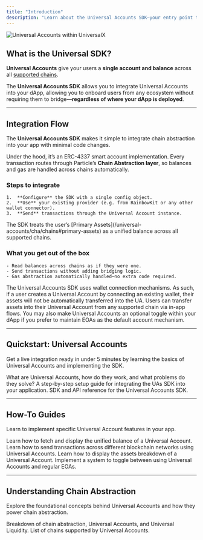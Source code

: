 ```yaml
---
title: "Introduction"
description: "Learn about the Universal Accounts SDK—your entry point to integrating chain abstraction."
---
```


![Universal Accounts within UniversalX](/images/v22.gif)

## What is the Universal SDK?

**Universal Accounts** give your users a **single account and balance** across all [supported chains](/universal-accounts/cha/chains).

The **Universal Accounts SDK** allows you to integrate Universal Accounts into your dApp, allowing you to onboard users from any ecosystem without requiring them to bridge—**regardless of where your dApp is deployed**.

---

## Integration Flow

The **Universal Accounts SDK** makes it simple to integrate chain abstraction into your app with minimal code changes.

Under the hood, it’s an ERC-4337 smart account implementation. Every transaction routes through Particle’s **Chain Abstraction layer**, so balances and gas are handled across chains automatically.

### Steps to integrate
	1.	**Configure** the SDK with a single config object.
	2.	**Use** your existing provider (e.g. from RainbowKit or any other wallet connector).
	3.	**Send** transactions through the Universal Account instance.

 <Info>
 The SDK treats the user’s [Primary Assets](/universal-accounts/cha/chains#primary-assets) as a unified balance across all supported chains.
 </Info>

### What you get out of the box
	- Read balances across chains as if they were one.
	- Send transactions without adding bridging logic.
	- Gas abstraction automatically handled—no extra code required.

<Note>
  The Universal Accounts SDK uses wallet connection mechanisms. As such, if a user creates a Universal Account by connecting an existing wallet, their assets will not be automatically transferred into the UA. Users can transfer assets into their Universal Account from any supported chain via in-app flows. You may also make Universal Accounts an optional toggle within your dApp if you prefer to maintain EOAs as the default account mechanism.
</Note>

---

## Quickstart: Universal Accounts

Get a live integration ready in under 5 minutes by learning the basics of Universal Accounts and implementing the SDK.

<CardGroup cols="3">
  <Card title="Introduction to Universal Accounts" icon="user" href="/intro/universal-accounts">
    What are Universal Accounts, how do they work, and what problems do they solve?
  </Card>
  <Card title="Getting Started" icon="rocket" href="/universal-accounts/cha/web-quickstart">
    A step-by-step setup guide for integrating the UAs SDK into your application.
  </Card>
  <Card title="UA SDK Reference" icon="code" href="/universal-accounts/ua-reference/desktop/web">
    SDK and API reference for the Universal Accounts SDK.
  </Card>
</CardGroup>

---

## How-To Guides

Learn to implement specific Universal Account features in your app.

<CardGroup cols="1">
  <Card title="Getting A Unified Balance" icon="dollar-sign" href="/guides/cha/how-to/balance">
    Learn how to fetch and display the unified balance of a Universal Account.
  </Card>
  <Card title="Sending Cross-Chain Transactions" icon="paper-plane-top" href="/guides/cha/how-to/transactions">
    Learn how to send transactions across different blockchain networks using Universal Accounts.
  </Card>
  <Card title="Displaying An Assets Breakdown" icon="paper-plane-top" href="/guides/cha/how-to/balance-breakdown">
    Learn how to display the assets breakdown of a Universal Account.
  </Card>
  <Card title="Toggling Universal Accounts On/Off" icon="paper-plane-top" href="/guides/cha/how-to/toggle">
    Implement a system to toggle between using Universal Accounts and regular EOAs.
  </Card>
</CardGroup>

---

## Understanding Chain Abstraction

Explore the foundational concepts behind Universal Accounts and how they power chain abstraction.

<CardGroup cols="1">
  <Card title="What Is Chain Abstraction?" icon="layer-group" href="/intro/what-is-cha">
    Breakdown of chain abstraction, Universal Accounts, and Universal Liquidity.
  </Card>
  <Card title="Supported Chains" icon="network-wired" href="/universal-accounts/cha/chains">
    List of chains supported by Universal Accounts.
  </Card>
</CardGroup>

